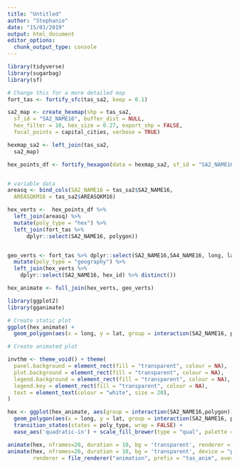 ```yaml
---
title: "Untitled"
author: "Stephanie"
date: "15/01/2019"
output: html_document
editor_options: 
  chunk_output_type: console
---
```


```r
library(tidyverse)
library(sugarbag)
library(sf)
```

```r
# Change this for a more detailed map
fort_tas <- fortify_sfc(tas_sa2, keep = 0.1)
```



```r
sa2_map <- create_hexmap(shp = tas_sa2, 
  sf_id = "SA2_NAME16", buffer_dist = NULL, 
  hex_filter = 10, hex_size = 0.27, export_shp = FALSE, 
  focal_points = capital_cities, verbose = TRUE)

hexmap_sa2 <- left_join(tas_sa2, 
  sa2_map)
```

```r
hex_points_df <- fortify_hexagon(data = hexmap_sa2, sf_id = "SA2_NAME16", hex_size = 0.27)


# variable data
areasq <- bind_cols(SA2_NAME16 = tas_sa2$SA2_NAME16, 
  AREASQKM16 = tas_sa2$AREASQKM16)

hex_verts <-  hex_points_df %>%
  left_join(areasq) %>% 
  mutate(poly_type = "hex") %>% 
  left_join(fort_tas %>%
      dplyr::select(SA2_NAME16, polygon))


geo_verts <- fort_tas %>% dplyr::select(SA2_NAME16,SA4_NAME16, long, lat, polygon, AREASQKM16) %>% 
  mutate(poly_type = "geography") %>%
  left_join(hex_verts %>% 
    dplyr::select(SA2_NAME16, hex_id) %>% distinct())

hex_animate <- full_join(hex_verts, geo_verts)
```

```r
library(ggplot2)
library(gganimate)

# Create static plot
ggplot(hex_animate) + 
  geom_polygon(aes(x = long, y = lat, group = interaction(SA2_NAME16, polygon))) + facet_wrap(~poly_type) + coord_equal()

```


```r
# Create animated plot

invthm <- theme_void() + theme(
  panel.background = element_rect(fill = "transparent", colour = NA), 
  plot.background = element_rect(fill = "transparent", colour = NA),
  legend.background = element_rect(fill = "transparent", colour = NA),
  legend.key = element_rect(fill = "transparent", colour = NA),
  text = element_text(colour = "white", size = 20),
)

hex <- ggplot(hex_animate, aes(group = interaction(SA2_NAME16,polygon))) + 
  geom_polygon(aes(x = long, y = lat, group = interaction(SA2_NAME16, polygon), fill = SA4_NAME16)) +  coord_equal() + invthm +
  transition_states(states = poly_type, wrap = FALSE) +
  ease_aes('quadratic-in') + scale_fill_brewer(type = "qual", palette = "Set3") +guides(fill=FALSE)

animate(hex, nframes=20, duration = 10, bg = 'transparent', renderer = gifski_renderer("tasanim.gif"))
animate(hex, nframes=20, duration = 10, bg = 'transparent', device = "png", 
        renderer = file_renderer("animation", prefix = "tas_anim", overwrite = TRUE))
```

